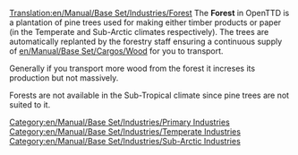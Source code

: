 [[Translation:en/Manual/Base Set/Industries/Forest]]
{{en/Manual/Base Set/Industries/Industries|Image=[[File:en/Manual/Base Set/Industries/Forest(industry).png]][[File:en/Manual/Base Set/Industries/Snowforest.png]]
|name=Forest
|climates=[[en/Manual/Climates]], [[en/Manual/Climates]].
|accepts=Nothing
|produces=[[en/Manual/Base Set/Cargos/Wood]]
}}
The '''Forest''' in OpenTTD is a plantation of pine trees used for making either timber products or paper (in the Temperate and Sub-Arctic climates respectively).  The trees are automatically replanted by the forestry staff ensuring a continuous supply of [[en/Manual/Base Set/Cargos/Wood]] for you to transport.

Generally if you transport more wood from the forest it increses its production but not massively.

Forests are not available in the Sub-Tropical climate since pine trees are not suited to it.

[[Category:en/Manual/Base Set/Industries/Primary Industries]]
[[Category:en/Manual/Base Set/Industries/Temperate Industries]]
[[Category:en/Manual/Base Set/Industries/Sub-Arctic Industries]]